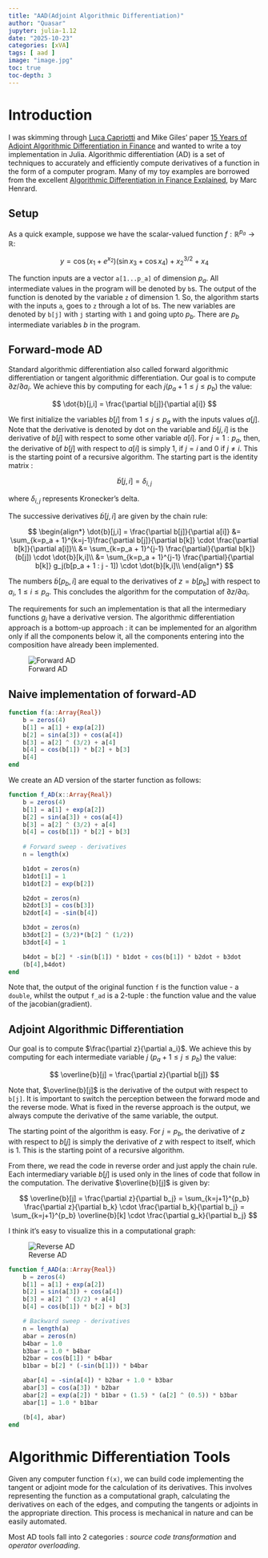 ```yaml
---
title: "AAD(Adjoint Algorithmic Differentiation)"
author: "Quasar"
jupyter: julia-1.12
date: "2025-10-23"
categories: [xVA]      
tags: [ aad ]
image: "image.jpg"
toc: true
toc-depth: 3
---
```


# Introduction

I was skimming through [Luca Capriotti](http://luca-capriotti.net/) and Mike Giles' paper [15 Years of Adjoint Algorithmic Differentiation in Finance](https://people.maths.ox.ac.uk/~gilesm/files/AAD_Review.pdf) and wanted to write a toy implementation in Julia. Algorithmic differentiation (AD) is a set of techniques to accurately and efficiently compute derivatives of a function  in the form of a computer program. Many of my toy examples are borrowed from the excellent [Algorithmic Differentiation in Finance Explained](https://www.amazon.co.uk/Algorithmic-Differentiation-Explained-Financial-Engineering/dp/3319539787/ref=sr_1_1?crid=3ICBI9FQDER6B&dib=eyJ2IjoiMSJ9.OBdGni8_VOEiK_wWQ1g2PA.ChQjNVwVvAHPnbWhiXJDTSw2G9dyuIX9-hsH6BP_ZT4&dib_tag=se&keywords=Algorithmic+Differentiation+in+Finance+Explained&qid=1761218601&sprefix=algorithmic+differentiation+in+finance+explained%2Caps%2C91&sr=8-1), by Marc Henrard.

## Setup

As a quick example, suppose we have the scalar-valued function $f:\mathbb{R}^{p_a} \to \mathbb{R}$:

$$
y = \cos(x_1 + e^{x_2})(\sin x_3 + \cos x_4) + x_2^{3/2} + x_4
$$

The function inputs are a vector `a[1...p_a]` of dimension $p_a$. All intermediate values in the program will be denoted by `b`s. The output of the function is denoted by the variable `z` of dimension $1$. So, the algorithm starts with the inputs `a`, goes to `z` through a lot of `b`s. The new variables are denoted by `b[j]` with `j` starting with `1` and going upto $p_b$. There are $p_b$ intermediate variables $b$ in the program.

## Forward-mode AD

Standard algorithmic differentiation also called forward algorithmic differentiation or tangent algorithmic differentiation. Our goal is to compute $\partial z/\partial a_i$. We achieve this by computing for each $j$($p_a + 1 \leq j \leq p_b$) the value:

$$
\dot{b}[j,i] = \frac{\partial b[j]}{\partial a[i]}
$$

We first initialize the variables $b[j]$ from $1 \leq j \leq p_a$ with the inputs values $a[j]$. Note that the derivative is denoted by dot on the variable and $\dot{b}[j,i]$ is the derivative of $b[j]$ with respect to some other variable $a[i]$. For $j=1:p_a$, then, the derivative of $b[j]$ with respect to $a[i]$ is simply $1$, if $j=i$ and $0$ if $j \neq i$. This is the starting point of a recursive algorithm. The starting part is the identity matrix : 

$$
\dot{b}[j,i] = \delta_{i,j}
$$

where $\delta_{i,j}$ represents Kronecker's delta.

The successive derivatives $\dot{b}[j,i]$ are given by the chain rule:

$$
\begin{align*}
\dot{b}[j,i] = \frac{\partial b[j]}{\partial a[i]} &= \sum_{k=p_a + 1}^{k=j-1}\frac{\partial b[j]}{\partial b[k]} \cdot \frac{\partial b[k]}{\partial a[i]}\\
&= \sum_{k=p_a + 1}^{j-1} \frac{\partial}{\partial b[k]} (b[j]) \cdot \dot{b}[k,i]\\
&= \sum_{k=p_a + 1}^{j-1} \frac{\partial}{\partial b[k]} g_j(b[p_a + 1 : j - 1]) \cdot \dot{b}[k,i]\\
\end{align*}
$$

The numbers $\dot{b}[p_b,i]$ are equal to the derivatives of $z=b[p_b]$ with respect to $a_i$, $1 \leq i \leq p_a$. This concludes the algorithm for the computation of $\partial z/\partial a_i$.

The requirements for such an implementation is that all the intermediary functions $g_j$ have a derivative version. The algorithmic differentiation approach is a bottom-up approach : it can be implemented for an algorithm only if all the components below it, all the components entering into the composition have already been implemented. 

![Forward AD](forward_ad.jpg){#fig:forward_ad scale=70%}

## Naive implementation of forward-AD

```julia
function f(a::Array{Real})
    b = zeros(4)
    b[1] = a[1] + exp(a[2])
    b[2] = sin(a[3]) + cos(a[4])
    b[3] = a[2] ^ (3/2) + a[4]
    b[4] = cos(b[1]) * b[2] + b[3]
    b[4]
end
```

We create an AD version of the starter function as follows:

```julia
function f_AD(x::Array{Real})
    b = zeros(4)
    b[1] = a[1] + exp(a[2])
    b[2] = sin(a[3]) + cos(a[4])
    b[3] = a[2] ^ (3/2) + a[4]
    b[4] = cos(b[1]) * b[2] + b[3]
    
    # Forward sweep - derivatives
    n = length(x)

    b1dot = zeros(n)
    b1dot[1] = 1
    b1dot[2] = exp(b[2])

    b2dot = zeros(n)
    b2dot[3] = cos(b[3])
    b2dot[4] = -sin(b[4])

    b3dot = zeros(n)
    b3dot[2] = (3/2)*(b[2] ^ (1/2))
    b3dot[4] = 1

    b4dot = b[2] * -sin(b[1]) * b1dot + cos(b[1]) * b2dot + b3dot
    (b[4],b4dot)
end
```

Note that, the output of the original function `f` is the function value - a `double`, whilst the output `f_ad` is a 2-tuple : the function value and the value of the jacobian(gradient). 

## Adjoint Algorithmic Differentiation

Our goal is to compute $\frac{\partial z}{\partial a_i}$. We achieve this by computing for each intermediate variable $j$ ($p_a + 1 \leq j \leq p_b$) the value:

$$
\overline{b}[j] = \frac{\partial z}{\partial b[j]}
$$

Note that, $\overline{b}[j]$ is the derivative of the output with respect to `b[j]`. It is important to switch the perception between the forward mode and the reverse mode. What is fixed in the reverse approach is the output, we always compute the derivative of the same variable, the output.

The starting point of the algorithm is easy. For $j = p_b$, the derivative of $z$ with respect to $b[j]$ is simply the derivative of $z$ with respect to itself, which is $1$. This is the starting point of a recursive algorithm. 

From there, we read the code in reverse order and just apply the chain rule. Each intermediary variable $b[j]$ is used only in the lines of code that follow in the computation. The derivative $\overline{b}[j]$ is given by:

$$
\overline{b}[j] = \frac{\partial z}{\partial b_j} = \sum_{k=j+1}^{p_b} \frac{\partial z}{\partial b_k} \cdot \frac{\partial b_k}{\partial b_j} = \sum_{k=j+1}^{p_b} \overline{b}[k] \cdot \frac{\partial g_k}{\partial b_j}
$$

I think it's easy to visualize this in a computational graph:

![Reverse AD](reverse_ad.jpg){#fig:reverse_ad scale=70%}

```julia
function f_AAD(a::Array{Real})
    b = zeros(4)
    b[1] = a[1] + exp(a[2])
    b[2] = sin(a[3]) + cos(a[4])
    b[3] = a[2] ^ (3/2) + a[4]
    b[4] = cos(b[1]) * b[2] + b[3]

    # Backward sweep - derivatives
    n = length(a)
    abar = zeros(n)
    b4bar = 1.0
    b3bar = 1.0 * b4bar
    b2bar = cos(b[1]) * b4bar
    b1bar = b[2] * (-sin(b[1])) * b4bar

    abar[4] = -sin(a[4]) * b2bar + 1.0 * b3bar
    abar[3] = cos(a[3]) * b2bar
    abar[2] = exp(a[2]) * b1bar + (1.5) * (a[2] ^ (0.5)) * b3bar
    abar[1] = 1.0 * b1bar

    (b[4], abar)
end
```

# Algorithmic Differentiation Tools

Given any computer function `f(x)`, we can build code implementing the tangent or adjoint mode for the calculation of its derivatives. This involves representing the function as a computational graph, calculating the derivatives on each of the edges, and computing the tangents or adjoints in the appropriate direction. This process is mechanical in nature and can be easily automated. 

Most AD tools fall into 2 categories : *source code transformation* and *operator overloading*. 